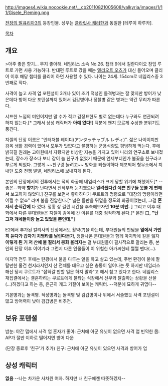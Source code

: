 http://images4.wikia.nocookie.net/__cb20110821005608/valkyria/images/1/11/Gisele_Fleming.png

[[전장의 발큐리아3]]의 등장인물. 성우는 [[클라릿사 캐러한]]과 동일한 [테루이 하루카].

[[목차]]
== 개요 ==
>아주 좋은 향기... 무지 좋아해.
네임리스 소속 No.26. 챕터 9에서 길란다이오 잠입 루트로 가면 사용 가능하다. 반대편 루트로 갔을 때는 [[엘리오트 오츠]]가 대신 들어오며 클리어 이후 해당 챕터를 클리어 하면 사용할 수 있다. 나이는 24세. 154cm로 네임리스중 3번째로 작다.

사격이 높고 사격 업 포텐셜이 3개나 있어 초기 적성인 돌격병과는 잘 맞지만 방어가 낮은데다 방어 다운 포텐셜까지 있어서 검갑병이나 정찰병 같은 병과는 약간 무리가 따른다.

샤프한 느낌의 미인이지만 말 수가 적고 감정표현도 별로 없는데다 누구와도 연관되려 하지 않는다.[* 그래서 상성 캐릭터가 '''아예 없다!'''] 덕분에 왠지 모르게 수상한 분위기도 풍긴다.

지젤의 단장 이름은 "언터쳐블 레이디(アンタッチャブル レディ)". 젊은 나이이지만 감옥 생활 경력이 있어서 모두가 맛없다고 불평하는 군용식량도 평범하게 먹는다. 후에 밝히길 원래는 고아원에서 자랐지만 비상한 지능을 가지고 있어 나라의 연구소로 보내졌는데, 장소가 장소다 보니 같이 놀 친구가 없었기 때문에 언제부터인가 불꽃을 친구라고 부르게 되었다. 그렇게 ~~친구랑 놀려고~~ 방화를 되풀이하다 체포되어 형무소에서 지내던 도중 전쟁 발발, 네임리스에 보내지게 된다.

본인의 단장에서의 전투에서는 적의 화공에 네임리스가 크게 당할 위기에 처했어도[* --좋은--화약 '''향기'''가 난다면서 진작부터 눈치챘으나 '''알려줬다간 예쁜 친구들 못볼 게 뻔해서''' 보고하지 않았다.] 친구를 보면서 좋아하다가 쿠르트의 명령으로 "대장의 명령이라면 어쩔 수 없죠" 라며 불을 진압한다.[* 넓은 들판을 뒤덮을 정도의 화공이었는데, 그걸 '''혼자서 순식간에''' 다 껐다. 정황 상 걸린 시간을 추측해보자면 '''10분 미만.''' ] 그리고 이후 대화에서 다른 부대원들은 지젤이 감옥에 간 이유를 대충 짐작하게 된다.[* 본인 曰, '''"난 그저 걔네들이랑 놀고 있었을 뿐인데."''']

E2에서 추가된 칼리사의 단장에서도 활약(?)을 하는데, 부대원들의 만담을 '''옆에서 가만히 듣다가 갑자기 치명타를 날린다든가''', 정찰나온 분대원들과 함께 마지막에 길을 잃자 '''이렇게 된 거 저 산에 불 질러서 봉화 올리자'''는 걸 부대원들이 필사적으로 말리는 등, 본인의 단장 이후 이야기라 그런지 다른 인물들이 이 위험한 아가씨한테 쩔쩔 맨다(...).

마지막 전투 후에는 탄광에서 불을 다루는 일을 하고 살고 있는데, 주변 환경이 불에 잘 탈만한 물건 천지라서인지 산 전체를 태우고 싶은 충동이 일어나는 듯 하지만 네임리스 해산 당시 쿠르트가 "잡혀갈 만할 일은 하지 말라"고 해서 참고 있다고 한다. 네임리스 재집결에서는 결혼하려는 쿠르트에게 불타는 식장에서 신부와 탈출하는 상황을 선물(...)하겠다고 하는 등, 은근히 개그 기질이 보이는 캐릭터. --덕분에 묘하게 귀엽다--

기본병과는 돌격병. 적성병과는 돌격병 및 검갑병이나 위에서 서술했듯 사격 포텐셜이 많고 방어력이 낮아 검갑병은 비추천.

== 보유 포텐셜 ==
밤눈: 야간 맵에서 사격 업
혼자가 좋아: 근처에 아군 유닛이 없으면 사격 업
빈약한 몸: AP가 절반 이하로 떨어지면 방어 다운

(단장 종료후 '친구'가 추가)
친구: 근처에 아군 유닛이 있으면 사격과 방어가 업

== 상성 캐릭터 ==
'''없음''' --나는 차가운 사차원 여자. 하지만 내 친구에겐 따뜻하겠지--
